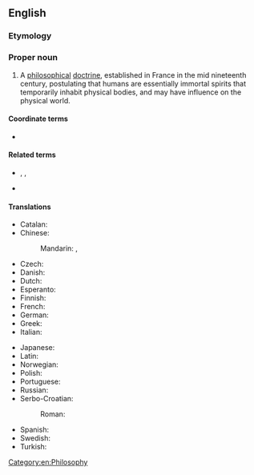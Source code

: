 {{also|spiritism}}
==English==
{{wikipedia}}

===Etymology===
{{suffix|spirit|ism|lang=en}}

===Proper noun===
{{en-proper noun}}

# A [[philosophical]] [[doctrine]], established in France in the mid nineteenth century, postulating that humans are essentially immortal spirits that temporarily inhabit physical bodies, and may have influence on the physical world.

====Coordinate terms====
* {{list:religions/en}}

====Related terms====
* {{l|en|spiritism}}, {{l|en|Spiritualism}}, {{l|en|spiritualism}}
* {{l|en|Spiritist}}

====Translations====
{{trans-top|philosophical doctrine}}
* Catalan: {{t+|ca|espiritisme}}
* Chinese:
*: Mandarin: {{t|cmn|通靈術|sc=Hani}}, {{t|cmn|通灵术|tr=tōnglíngshù|sc=Hani}}
* Czech: {{t+|cs|spiritismus}}
* Danish: {{t|da|spiritisme}}
* Dutch: {{t+|nl|spiritisme}}
* Esperanto: {{t|eo|spiritismo}}
* Finnish: {{t+|fi|spiritismi}}
* French: {{t+|fr|spiritisme}}
* German: {{t+|de|Spiritismus|m}}
* Greek: {{t+|el|πνευματισμός}}
* Italian: {{t|it|spiritismo}}
{{trans-mid}}
* Japanese: {{t|ja|スピリティズム}}
* Latin: {{t|la|spiritismus}}
* Norwegian: {{t|no|spiritisme}}
* Polish: {{t|pl|spirytyzm}}
* Portuguese: {{t+|pt|espiritismo}}
* Russian: {{t+|ru|спиритизм}}
* Serbo-Croatian:
*: Roman: {{t+|sh|spiritizam|m}}
* Spanish: {{t+|es|espiritismo}}
* Swedish: {{t+|sv|spiritism}}
* Turkish: {{t|tr|spiritizm}}
{{trans-bottom}}

[[Category:en:Philosophy]]
